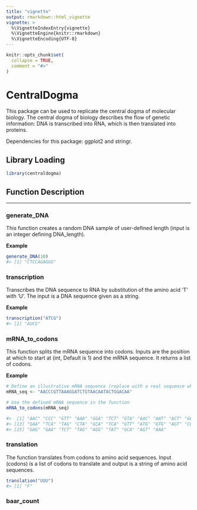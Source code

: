 ```yaml
---
title: "vignette"
output: rmarkdown::html_vignette
vignette: >
  %\VignetteIndexEntry{vignette}
  %\VignetteEngine{knitr::rmarkdown}
  %\VignetteEncoding{UTF-8}
---
```


```r
knitr::opts_chunk$set(
  collapse = TRUE,
  comment = "#>"
)
```

# CentralDogma

This package can be used to replicate the central dogma of molecular biology. The central dogma of biology describes the flow of genetic information: DNA is transcribed into RNA, which is then translated into proteins.

Dependencies for this package: ggplot2 and stringr.

## Library Loading

```r
library(centraldogma)
```

## Function Description

------------------------------------------------------------------------

### generate_DNA

This function creates a random DNA sample of user-defined length (input is an integer defining DNA_length).

**Example**

```r
generate_DNA(10)
#> [1] "CTCCAGAGGG"
```

### transcription

Transcribes the DNA sequence to RNA by substitution of the amino acid 'T' with 'U'. The input is a DNA sequence given as a string.

**Example**

```r
transcription("ATCG")
#> [1] "AUCG"
```

### mRNA_to_codons

This function splits the mRNA sequence into codons. Inputs are the position at which to start at (int, Default is 1) and the mRNA sequence. It returns a list of codons.

**Example**

```r
# Define an illustrative mRNA sequence (replace with a real sequence when using the package)
mRNA_seq <- "AACCCGTTAAAGGATCTGTAACAATACTGGACAA"

# Use the defined mRNA sequence in the function
mRNA_to_codons(mRNA_seq)

#>  [1] "AAC" "CCC" "GTT" "AAA" "GGA" "TCT" "GTA" "AAC" "AAT" "ACT" "GGA" "CAA"
#> [13] "GAA" "TCA" "TAG" "CTA" "GCA" "TCA" "GTT" "ATG" "GTG" "AGT" "CGA" "ACA"
#> [25] "GAG" "GAA" "TCT" "TAG" "AGG" "TAT" "GCA" "AGT" "AAA"
```

### translation

The function translates from codons to amino acid sequences. Input (codons) is a list of codons to translate and output is a string of amino acid sequences.

```r
translation("UUU")
#> [1] "F"
```

### baar_count
